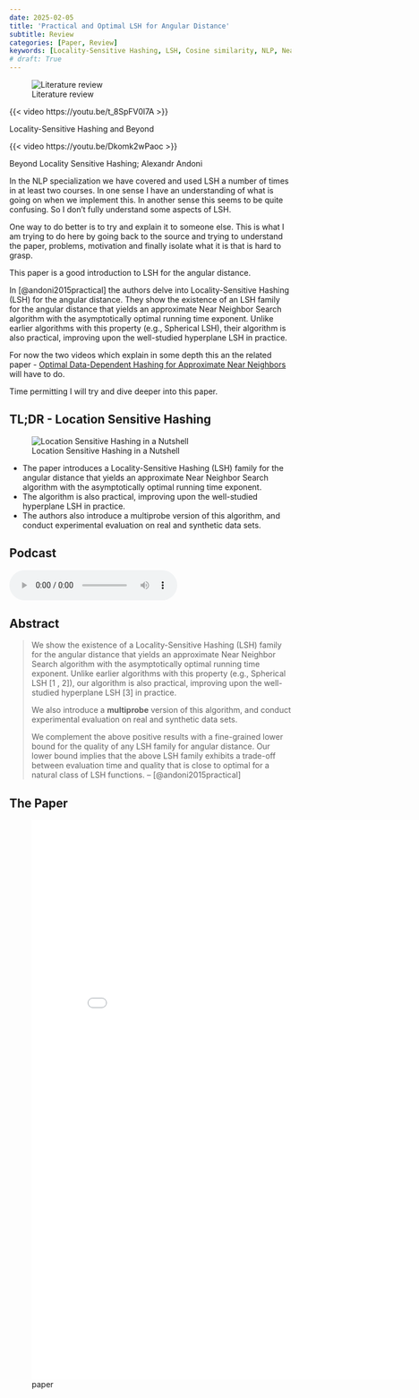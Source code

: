 ```yaml
---
date: 2025-02-05
title: 'Practical and Optimal LSH for Angular Distance'
subtitle: Review
categories: [Paper, Review]
keywords: [Locality-Sensitive Hashing, LSH, Cosine similarity, NLP, Near Neighbor Search,Stub, Podcast]
# draft: True
---
```


![Literature review](/images/literature-review-open-book.jpg){.column-margin}

::: {#vid-01 .column-margin}
{{< video  https://youtu.be/t_8SpFV0l7A >}}

Locality-Sensitive Hashing and Beyond
:::

::: {#vid-02 .column-margin}
{{< video  https://youtu.be/Dkomk2wPaoc >}}

Beyond Locality Sensitive Hashing; Alexandr Andoni
:::

In the NLP specialization we have covered and used LSH a number of times in at least two courses. 
<!-- TODO: link to the notes so as to make them more useful as this is a stub!!!! -->
In one sense I have an understanding of what is going on when we implement this. In another sense this seems to be quite confusing. So I don't fully understand some aspects of LSH.

One way to do better is to try and explain it to someone else. This is what I am trying to do here by going back to the source and trying to understand the paper, problems, motivation and finally isolate what it is that is hard to grasp.

This paper is a good introduction to LSH for the angular distance.

In [@andoni2015practical] the authors delve into Locality-Sensitive Hashing (LSH) for the angular distance. They show the existence of an LSH family for the angular distance that yields an approximate Near Neighbor Search algorithm with the asymptotically optimal running time exponent. Unlike earlier algorithms with this property (e.g., Spherical LSH), their algorithm is also practical, improving upon the well-studied hyperplane LSH in practice.

For now the two videos which explain in some depth this an the related paper 
- [Optimal Data-Dependent Hashing for Approximate Near Neighbors](https://arxiv.org/abs/1501.01062) will have to do. 

Time permitting I will try and dive deeper into this paper.

::: {.callout-note}

## TL;DR - Location Sensitive Hashing

![Location Sensitive Hashing in a Nutshell](/images/in_a_nutshell.jpg)

- The paper introduces a Locality-Sensitive Hashing (LSH) family for the angular distance that yields an approximate Near Neighbor Search algorithm with the asymptotically optimal running time exponent.
- The algorithm is also practical, improving upon the well-studied hyperplane LSH in practice.
- The authors also introduce a multiprobe version of this algorithm, and conduct experimental evaluation on real and synthetic data sets.

:::

## Podcast

<audio controls="1"><source src="podcast.mp3" type="audio/mpeg"></audio>

## Abstract 

> We show the existence of a Locality-Sensitive Hashing (LSH) family for the angular distance that yields an approximate Near Neighbor Search algorithm with the asymptotically optimal running time exponent. Unlike earlier algorithms with this property (e.g., Spherical LSH [1 , 2]), our algorithm is also practical, improving upon the well-studied hyperplane LSH [3] in practice.
>
> We also introduce a **multiprobe** version of this algorithm, and conduct experimental evaluation on real and synthetic data sets. 
>
> We complement the above positive results with a fine-grained lower bound for the quality of any LSH family for angular distance. Our lower bound implies that the above LSH family exhibits a trade-off between evaluation time and quality that is close to optimal for a natural class of LSH functions. -- [@andoni2015practical]

<!-- TODO: add outline, reflection, and terminology and for this paper-->
<!-- TODO: link here from LSH lessons-->

## The Paper

![paper](./paper.pdf){.col-page width=800px height=1000px group="slides"}
